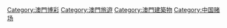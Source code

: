 {{Catnav|頁面分類|各種主題的頁面分類|依中国各省来作的分类|中国各省旅游|澳門旅遊}}
{{Catnav|頁面分類|各種主題的頁面分類|依中国各省来作的分类|中国各省建筑|澳門建築}}
{{Commonscat|Casinos in Macau}}

[[Category:澳門博彩|Category:澳門博彩]]
[[Category:澳門旅遊|Category:澳門旅遊]]
[[Category:澳門建築物|Category:澳門建築物]]
[[Category:中国赌场|Category:中国赌场]]